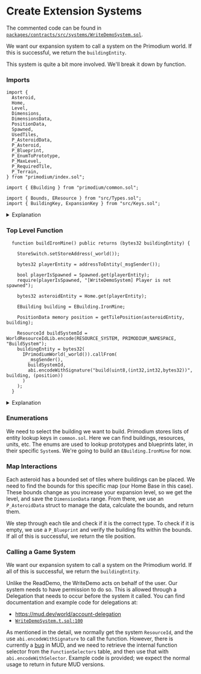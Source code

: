 # Create Extension Systems

The commented code can be found in [`packages/contracts/src/systems/WriteDemoSystem.sol`](https://github.com/primodiumxyz/developer/tree/main/examples/WriteDemo/packages/contracts/src/systems/WriteDemoSystem.sol).

We want our expansion system to call a system on the Primodium world. If this is successful, we return the `buildingEntity`.

This system is quite a bit more involved. We'll break it down by function.

### Imports

```solidity copy filename="examples/WriteDemo/packages/contracts/src/systems/WriteDemoSystem.sol" showLineNumbers
import {
  Asteroid,
  Home,
  Level,
  Dimensions,
  DimensionsData,
  PositionData,
  Spawned,
  UsedTiles,
  P_AsteroidData,
  P_Asteroid,
  P_Blueprint,
  P_EnumToPrototype,
  P_MaxLevel,
  P_RequiredTile,
  P_Terrain,
} from "primodium/index.sol";

import { EBuilding } from "primodium/common.sol";

import { Bounds, EResource } from "src/Types.sol";
import { BuildingKey, ExpansionKey } from "src/Keys.sol";
```

<details>
<summary>Explanation</summary>

```solidity filename="WriteDemoSystem.sol:14"
import {
  Asteroid,
  Home,
  Level,
  Dimensions,
  DimensionsData,
  PositionData,
  Spawned,
  UsedTiles,
  P_AsteroidData,
  P_Asteroid,
  P_Blueprint,
  P_EnumToPrototype,
  P_MaxLevel,
  P_RequiredTile,
  P_Terrain,
} from "primodium/index.sol";
```

Previously we imported `Table`s directly, one at a time. However, MUD collects and exposes them in `index.sol` automatically, so we're going to use that now.

```solidity filename="WriteDemoSystem.sol:19"
import { EBuilding } from "primodium/common.sol";
```

Primodium stores lists of entity lookup keys in `common.sol` as enumerations. Here we can find buildings, resources, units, etc.

```solidity filename="WriteDemoSystem.sol:16"
import { Bounds, EResource } from "src/Types.sol";
import { BuildingKey, ExpansionKey } from "src/Keys.sol";
```

We use `struct`s to pass around collections of related data; these can be found in `Types.sol`. Similarly, we have some internal keys we used look up data, and those can be found in `Keys.sol`.

</details>

### Top Level Function

```solidity copy filename="examples/WriteDemo/packages/contracts/src/systems/WriteDemoSystem.sol" showLineNumbers
  function buildIronMine() public returns (bytes32 buildingEntity) {

    StoreSwitch.setStoreAddress(_world());

    bytes32 playerEntity = addressToEntity(_msgSender());

    bool playerIsSpawned = Spawned.get(playerEntity);
    require(playerIsSpawned, "[WriteDemoSystem] Player is not spawned");

    bytes32 asteroidEntity = Home.get(playerEntity);

    EBuilding building = EBuilding.IronMine;

    PositionData memory position = getTilePosition(asteroidEntity, building);

    ResourceId buildSystemId = WorldResourceIdLib.encode(RESOURCE_SYSTEM, PRIMODIUM_NAMESPACE, "BuildSystem");
    buildingEntity = bytes32(
      IPrimodiumWorld(_world()).callFrom(
        _msgSender(),
        buildSystemId,
        abi.encodeWithSignature("build(uint8,(int32,int32,bytes32))", building, (position))
      )
    );
  }
```

<details>
<summary>Explanation</summary>

```solidity filename="WriteDemoSystem.sol:39"
bool playerIsSpawned = Spawned.get(playerEntity);
```

`Spawned` is a Primodium `Table` we can call to check if a player has started playing. You can examine the imported contract, and see what types to expect in return, and any other functionality it provides. Most of the time we will only be using `get()` and `set()`.

```solidity filename="WriteDemoSystem.sol:47"
EBuilding building = EBuilding.IronMine;
```

Enumerations let us use clear names instead of magic numbers to represent data. It makes the code much more readable. Enumerations decode to `uint8` in the abi.

```solidity filename="WriteDemoSystem.sol:58"
PositionData memory position = getTilePosition(asteroidEntity, building);
```

This function gets pretty complex. We will walk through it in detail later, but at the high level, the map on each asteroid is broken into a tile grid, and this function walks the map and looks for an appropriate tile for the building passed in.

```solidity filename="WriteDemoSystem.sol:65"
ResourceId buildSystemId = WorldResourceIdLib.encode(RESOURCE_SYSTEM, PRIMODIUM_NAMESPACE, "BuildSystem");
buildingEntity = bytes32(
  IPrimodiumWorld(_world()).callFrom(
    _msgSender(),
    buildSystemId,
    abi.encodeWithSignature("build(uint8,(int32,int32,bytes32))", building, (position))
  )
);
```

This is how we call a `System` that is going to take action for the user. Find the ResourceId for the system, and execute a `callFrom` using `_msgSender()` to identify the user, with the signature of the of the function being called. The target `System` needs to have received delegation permission from the user in advance. We'll discuss delegation later.

The parameters of the function signature deconstruct the struct into its internal native types, to match the abi. Note the extra () around `position` to indicate that the struct is a tuple.

`callFrom` returns `bytes memory`, so we convert it to the `bytes32` we expect and return `buildingEntity`.

</details>

### Enumerations

We need to select the building we want to build. Primodium stores lists of entity lookup keys in `common.sol`. Here we can find buildings, resources, units, etc. The enums are used to lookup prototypes and blueprints later, in their specific `System`s. We're going to build an `EBuilding.IronMine` for now.

### Map Interactions

Each asteroid has a bounded set of tiles where buildings can be placed. We need to find the bounds for this specific map (our Home Base in this case). These bounds change as you increase your expansion level, so we get the level, and save the `DimensionData` range. From there, we use an `P_AsteroidData` struct to manage the data, calculate the bounds, and return them.

We step through each tile and check if it is the correct type. To check if it is empty, we use a `P_Blueprint` and verify the building fits within the bounds. If all of this is successful, we return the tile position.

### Calling a Game System

We want our expansion system to call a system on the Primodium world. If all of this is successful, we return the `buildingEntity`.

Unlike the ReadDemo, the WriteDemo acts on behalf of the user. Our system needs to have permission to do so. This is allowed through a Delegation that needs to occur before the system it called. You can find documentation and example code for delegations at:

- https://mud.dev/world/account-delegation
- [`WriteDemoSystem.t.sol:100`](https://github.com/primodiumxyz/developer/blob/98197a9b888f2ca85398c90a005f15e13d1bafce/examples/WriteDemo/packages/contracts/test/WriteDemoSystem.t.sol#L107-L131)

As mentioned in the detail, we normally get the system `ResourceId`, and the use `abi.encodeWithSignature` to call the function. However, there is currently a [bug](https://github.com/latticexyz/mud/issues/2463) in MUD, and we need to retrieve the internal function selector from the `FunctionSelectors` table, and then use that with `abi.encodeWithSelector`. Example code is provided; we expect the normal usage to return in future MUD versions.
